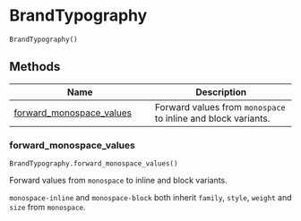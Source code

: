 # BrandTypography { #brand_yaml.BrandTypography }

`BrandTypography()`




## Methods

| Name | Description |
| --- | --- |
| [forward_monospace_values](#brand_yaml.BrandTypography.forward_monospace_values) | Forward values from `monospace` to inline and block variants. |

### forward_monospace_values { #brand_yaml.BrandTypography.forward_monospace_values }

`BrandTypography.forward_monospace_values()`

Forward values from `monospace` to inline and block variants.

`monospace-inline` and `monospace-block` both inherit `family`, `style`,
`weight` and `size` from `monospace`.